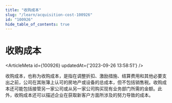 ```yaml
---
title: "收购成本"
slug: "/learn/acquisition-cost-100926"
id: "100926"
hide_table_of_contents: true
---
```



# 收购成本

<ArticleMeta id={100926} updatedAt={'2023-09-26 13:58:51'} />
<div className='border-solid border-b border-t-0 my-4 border-[var(--ifm-color-gray-300)]' />

收购成本，也称为收购成本，是指在调整折扣、激励措施、结算费用和其他必要支出之前，公司在其账簿上认可的房地产或设备的总成本，但不包括销售税。收购成本还可能包括接管另一家公司或从另一家公司购买现有业务部门所需的金额。此外，收购成本还可以描述企业在获取新客户方面所涉及的努力导致的成本。
